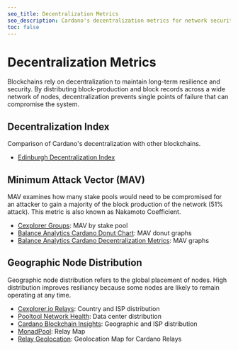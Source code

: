 ```yaml
---
seo_title: Decentralization Metrics
seo_description: Cardano's decentralization metrics for network security. Explore key metrics like MAV, nakamoto coefficient, ISPs, and geographic distribution of nodes.
toc: false
---
```


# Decentralization Metrics

Blockchains rely on decentralization to maintain long-term resilience and security. By distributing block-production and block records across a wide network of nodes, decentralization prevents single points of failure that can compromise the system.

## Decentralization Index

Comparison of Cardano's decentralization with other blockchains.

- [Edinburgh Decentralization Index](http://blockchainlab.inf.ed.ac.uk/edi-dashboard/)

## Minimum Attack Vector (MAV)

MAV examines how many stake pools would need to be compromised for an attacker to gain a majority of the block production of the network (51% attack). This metric is also known as Nakamoto Coefficient.  

- [Cexplorer Groups](https://cexplorer.io/groups): MAV by stake pool
- [Balance Analytics Cardano Donut Chart](https://www.balanceanalytics.io/chartboards/donut_shop): MAV donut graphs
- [Balance Analytics Cardano Decentralization Metrics](https://www.balanceanalytics.io/chartboards/decentralization): MAV graphs

## Geographic Node Distribution

Geographic node distribution refers to the global placement of nodes. High distribution improves resiliancy because some nodes are likely to remain operating at any time. 

- [Cexplorer.io Relays](https://cexplorer.io/relays): Country and ISP distribution 
- [Pooltool Network Health](https://pooltool.io/networkhealth): Data center distribution
- [Cardano Blockchain Insights](https://lookerstudio.google.com/s/m24jHTNX1DM): Geographic and ISP distribution
- [MonadPool](https://monadpool.com/cardano.html): Relay Map
- [Relay Geolocation](https://relaygeolocatio.netlify.app/): Geolocation Map for Cardano Relays
